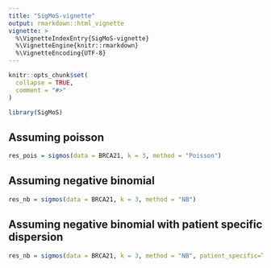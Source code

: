 ```yaml
---
title: "SigMoS-vignette"
output: rmarkdown::html_vignette
vignette: >
  %\VignetteIndexEntry{SigMoS-vignette}
  %\VignetteEngine{knitr::rmarkdown}
  %\VignetteEncoding{UTF-8}
---
```


```r
knitr::opts_chunk$set(
  collapse = TRUE,
  comment = "#>"
)
```

```r
library(SigMoS)

```

## Assuming poisson

```r
res_pois = sigmos(data = BRCA21, k = 3, method = "Poisson")
```


## Assuming negative binomial

```r
res_nb = sigmos(data = BRCA21, k = 3, method = "NB")
```

## Assuming negative binomial with patient specific dispersion

```r
res_nb = sigmos(data = BRCA21, k = 3, method = "NB", patient_specific=TRUE)
```
